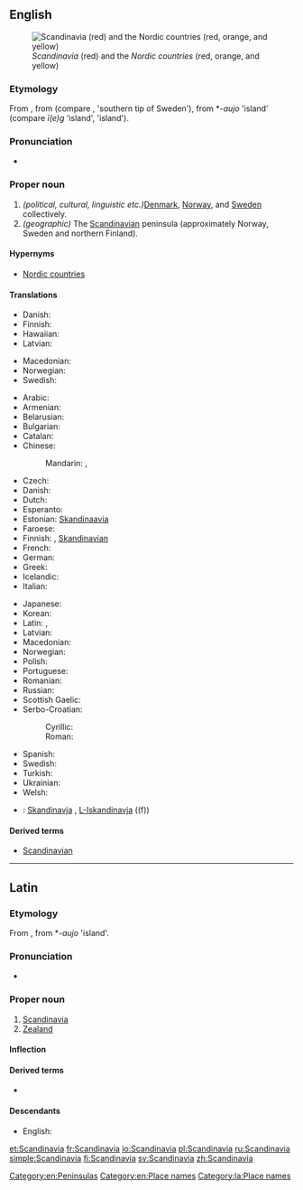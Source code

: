 ==English==
[[Image:Scandinavia location map definitions.PNG|thumb|right|''Scandinavia'' (red) and the ''Nordic countries'' (red, orange, and yellow)]]

===Etymology===
From {{etyl|la|en}} {{term|Scandinavia|Scandināvia|lang=la}}, from {{etyl|gem-pro|en}} {{recons|Skaþinawjō||Scadia island|lang=gem-pro}} (compare {{etyl|ang|-}} {{term|Scedenig|lang=ang}}, {{etyl|non|-}} {{term|Skaney|lang=non}} 'southern tip of Sweden'), from *-''aujo'' 'island' (compare {{etyl|ang|-}} ''ī(e)g'' 'island', {{etyl|non|-}} {{term|ey|lang=non}} 'island').

===Pronunciation===
* {{rhymes|eɪviə}}

===Proper noun===
{{en-proper noun}}

# ''(political, cultural, linguistic etc.) ''[[Denmark]], [[Norway]], and [[Sweden]] collectively.
# ''(geographic)'' The [[Scandinavian]] peninsula (approximately Norway, Sweden and northern Finland).

====Hypernyms====
* {{sense|group of countries}}  [[Nordic countries]]

====Translations====
{{trans-top|Denmark, Norway, and Sweden}}
* Danish: {{t-|da|Skandinavien}}
* Finnish: {{t+|fi|Skandinavia}}
* Hawaiian: {{tø|haw|Sekanedinawia}}
* Latvian: {{t-|lv|Skandināvija|f}}
{{trans-mid}}
* Macedonian: {{t-|mk|Скандинавија|f|tr=Skandinávija|sc=Cyrl}}
* Norwegian: {{t-|no|Skandinavia}}
* Swedish: {{t+|sv|Skandinavien}}
{{trans-bottom}}

{{trans-top|peninsula}}
* Arabic: {{t-|ar|إسكندينافيا|f|tr='iskandinaafya|sc=Arab}}
* Armenian: {{t-|hy|Սկանդինավիա|tr=Skandinavia}}
* Belarusian: {{t-|be|Скандынавія|f|tr=Skandynávija|sc=Cyrl}}
* Bulgarian: {{t-|bg|Скандинавия|f|tr=Skandinávija|sc=Cyrl}}
* Catalan: {{t-|ca|Escandinàvia|f}}
* Chinese:
*: Mandarin: {{t|cmn|斯堪的納維亞|sc=Hani}}, {{t|cmn|斯堪的纳维亚|tr=Sīkāndìnàwéiyǎ|sc=Hani}}
* Czech: {{t+|cs|Skandinávie|f}}
* Danish: {{t-|da|Skandinavien}}
* Dutch: {{t-|nl|Scandinavië|n}}
* Esperanto: {{t-|eo|Skandinavio}}
* Estonian: [[Skandinaavia]]
* Faroese: {{t-|fo|Skandinavia|f|n}}
* Finnish: {{t+|fi|Skandinavia}}, [[Skandinavia#Finnish|Skandinavian]] {{t+|fi|niemimaa}}
* French: {{t+|fr|Scandinavie|f}}
* German: {{t+|de|Skandinavien|n}}
* Greek: {{t-|el|Σκανδιναβία|f|tr=Skandinavía}}
* Icelandic: {{t+|is|Skandinavía}}
* Italian: {{t-|it|Scandinavia|f}}
{{trans-mid}}
* Japanese: {{t-|ja|スカンディナヴィア|tr=Sukandinavia|sc=Jpan}}
* Korean: {{t+|ko|스칸디나비아|tr=Seukandinabia|sc=Kore}}
* Latin: {{t-|la|Scandia}}, {{t-|la|Scandinavia}}
* Latvian: {{t-|lv|Skandināvija|f}}
* Macedonian: {{t-|mk|Скандинавија|f|tr=Skandinávija|sc=Cyrl}}
* Norwegian: {{t-|no|Skandinavia}}
* Polish: {{t+|pl|Skandynawia|f}}
* Portuguese: {{t-|pt|Escandinávia|f}}
* Romanian: {{t-|ro|Scandinavia|f}}
* Russian: {{t+|ru|Скандинавия|f|tr=Skandinávija}}
* Scottish Gaelic: {{t-|gd|Lochlann|m|f}}
* Serbo-Croatian:
*: Cyrillic: {{t-|sh|Скандинавија|f}}
*: Roman: {{t-|sh|Skandinavija|f}}
* Spanish: {{t+|es|Escandinavia|f}}
* Swedish: {{t+|sv|Skandinaviska halvön}}
* Turkish: {{t-|tr|İskandinavya}}
* Ukrainian: {{t-|uk|Скандинавія|f|tr=Skandynávija|sc=Cyrl}}
* Welsh: {{t-|cy|Llychlyn}}
{{trans-bottom}}

{{checktrans-top}}
* {{ttbc|mt}}: [[Skandinavja]] {{f}}, [[L-Iskandinavja]] ((f))
{{trans-bottom}}

====Derived terms====
* [[Scandinavian]]

[[Category:en:Peninsulas]]
[[Category:en:Place names]]

----

==Latin==
{{wikipedia|lang=la}}

===Etymology===
From {{etyl|gem-pro|la}} {{recons|Skaþinawjō||Scadia island|lang=gem-pro}}, from *-''aujo'' 'island'.

===Pronunciation===
* {{a|Classical}} {{IPA|/skan.diˈnaː.wi.a/|lang=la}}

===Proper noun===
{{la-proper noun|Scandināvia|Scandinaviae|Scandināviae|f|first}}

# [[#English|Scandinavia]]
# [[Zealand]]

====Inflection====
{{la-decl-1st-loc|Scandinavi|Scandināvi}}

====Derived terms====
* {{l|la|scandinavicus|scandināvicus}}

====Descendants====
* English: {{l|en|Scandinavia}}

[[Category:la:Place names]]

[[et:Scandinavia]]
[[fr:Scandinavia]]
[[io:Scandinavia]]
[[pl:Scandinavia]]
[[ru:Scandinavia]]
[[simple:Scandinavia]]
[[fi:Scandinavia]]
[[sv:Scandinavia]]
[[zh:Scandinavia]]
